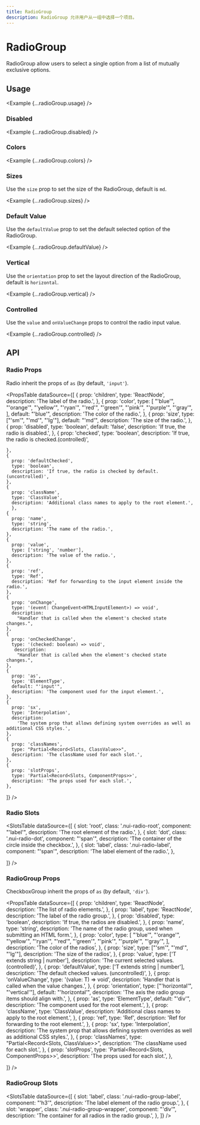 ```yaml
---
title: RadioGroup
description: RadioGroup 允许用户从一组中选择一个项目。
---
```



# RadioGroup

RadioGroup allow users to select a single option from a list of mutually exclusive options.

## Usage

<Example {...radioGroup.usage} />

### Disabled

<Example {...radioGroup.disabled} />

### Colors

<Example {...radioGroup.colors} />

### Sizes

Use the `size` prop to set the size of the RadioGroup, default is `md`.

<Example {...radioGroup.sizes} />

### Default Value

Use the `defaultValue` prop to set the default selected option of the RadioGroup.

<Example {...radioGroup.defaultValue} />

### Vertical

Use the `orientation` prop to set the layout direction of the RadioGroup, default is `horizontal`.

<Example {...radioGroup.vertical} />

### Controlled

Use the `value` and `onValueChange` props to control the radio input value.

<Example {...radioGroup.controlled} />

## API

### Radio Props

Radio inherit the props of `as` (by default, `'input'`).

<PropsTable
  dataSource={[
    {
      prop: 'children',
      type: 'ReactNode',
      description: 'The label of the radio.',
    },
    {
      prop: 'color',
      type: [
        "'blue'",
        "'orange'",
        "'yellow'",
        "'ryan'",
        "'red'",
        "'green'",
        "'pink'",
        "'purple'",
        "'gray'",
      ],
      default: "'blue'",
      description: 'The color of the radio.',
    },
    {
      prop: 'size',
      type: ["'sm'", "'md'", "'lg'"],
      default: "'md'",
      description: 'The size of the radio.',
    },
    {
      prop: 'disabled',
      type: 'boolean',
      default: 'false',
      description: 'If true, the radio is disabled.',
    },
    {
      prop: 'checked',
      type: 'boolean',
      description: 'If true, the radio is checked.(controlled)',

    },
    {
      prop: 'defaultChecked',
      type: 'boolean',
      description: 'If true, the radio is checked by default.(uncontrolled)',
    },
    {
      prop: 'className',
      type: 'ClassValue',
      description: 'Additional class names to apply to the root element.',
      },
    {
      prop: 'name',
      type: 'string',
      description: 'The name of the radio.',
    },
    {
      prop: 'value',
      type: ['string', 'number'],
      description: 'The value of the radio.',
    },
    {
      prop: 'ref',
      type: 'Ref',
      description: 'Ref for forwarding to the input element inside the radio.',
    },
    {
      prop: 'onChange',
      type: '(event: ChangeEvent<HTMLInputElement>) => void',
      description:
        "Handler that is called when the element's checked state changes.",
    },
    {
      prop: 'onCheckedChange',
      type: '(checked: boolean) => void',
       description:
        "Handler that is called when the element's checked state changes.",
    },
    {
      prop: 'as',
      type: 'ElementType',
      default: "'input'",
      description: 'The component used for the input element.',
    },
    {
      prop: 'sx',
      type: 'Interpolation',
      description:
        'The system prop that allows defining system overrides as well as additional CSS styles.',
    },
    {
      prop: 'classNames',
      type: "Partial<Record<Slots, ClassValue>>",
      description: 'The className used for each slot.',
    },
    {
      prop: 'slotProps',
      type: 'Partial<Record<Slots, ComponentProps>>',
      description: 'The props used for each slot.',
    },

]}
/>

### Radio Slots

<SlotsTable
  dataSource={[
    {
      slot: 'root',
      class: '.nui-radio-root',
      component: "'label'",
      description: 'The root element of the radio.',
    },
    {
      slot: 'dot',
      class: '.nui-radio-dot',
      component: "'span'",
      description: 'The container of the circle inside the checkbox.',
    },
    {
      slot: 'label',
      class: '.nui-radio-label',
      component: "'span'",
      description: 'The label element of the radio.',
    },

]}
/>

### RadioGroup Props

CheckboxGroup inherit the props of `as` (by default, `'div'`).

<PropsTable
  dataSource={[
    {
      prop: 'children',
      type: 'ReactNode',
      description: 'The list of radio elements.',
    },
    {
      prop: 'label',
      type: 'ReactNode',
      description: 'The label of the radio group.',
    },
    {
      prop: 'disabled',
      type: 'boolean',
      description: 'If true, the radios are disabled.',
    },
    {
      prop: 'name',
      type: 'string',
      description:
        'The name of the radio group, used when submitting an HTML form.',
    },
    {
      prop: 'color',
      type: [
        "'blue'",
        "'orange'",
        "'yellow'",
        "'ryan'",
        "'red'",
        "'green'",
        "'pink'",
        "'purple'",
        "'gray'",
      ],
      description: 'The color of the radios',
    },
    {
      prop: 'size',
      type: ["'sm'", "'md'", "'lg'"],
      description: 'The size of the radios',
    },
    {
      prop: 'value',
      type: ['T extends string | number'],
      description: 'The current selected values. (controlled)',
    },
    {
      prop: 'defaultValue',
      type: ['T extends string | number'],
      description: 'The default checked values. (uncontrolled)',
    },
    {
      prop: 'onValueChange',
      type: '(value: T) => void',
      description: 'Handler that is called when the value changes.',
    },
    {
      prop: 'orientation',
      type: ["'horizontal'", "'vertical'"],
      default: "'horizontal'",
      description: 'The axis the radio group items should align with.',
    },
    {
      prop: 'as',
      type: 'ElementType',
      default: "'div'",
      description: 'The component used for the root element.',
    },
    {
      prop: 'className',
      type: 'ClassValue',
      description: 'Additional class names to apply to the root element.',
    },
    {
      prop: 'ref',
      type: 'Ref',
      description: 'Ref for forwarding to the root element.',
    },
    {
      prop: 'sx',
      type: 'Interpolation',
      description: 
        'The system prop that allows defining system overrides as well as additional CSS styles.',
    },
    {
      prop: 'classNames',
      type: "Partial<Record<Slots, ClassValue>>",
      description: 'The className used for each slot.',
    },
    {
      prop: 'slotProps',
      type: 'Partial<Record<Slots, ComponentProps>>',
      description: 'The props used for each slot.',
    },

]}
/>

### RadioGroup Slots

<SlotsTable
  dataSource={[
    {
      slot: 'label',
      class: '.nui-radio-group-label',
      component: "'h3'",
      description: 'The label element of the radio group.',
    },
    {
      slot: 'wrapper',
      class: '.nui-radio-group-wrapper',
      component: "'div'",
      description: 'The container for all radios in the radio group.',
    },
  ]}
/>
